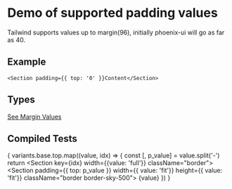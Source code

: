 
# Demo of supported padding values
Tailwind supports values up to margin(96), initially phoenix-ui will go as far as 40.

## Example
```
<Section padding={{ top: '0' }}Content</Section>
```
## Types
[See Margin Values](https://github.com/bolanosdev/phoenix-ui/blob/main/libraries/types/spacing/padding.types.ts)

## Compiled Tests
{
  variants.base.top.map((value, idx) => {
    const [, p_value] = value.split('-')
    return <Section key={idx} width={{value: 'full'}} className="border">
      <Section 
        padding={{ top: p_value }} 
        width={{ value: 'fit'}}
        height={{ value: 'fit'}}
        className="border border-sky-500">
          {value}
      </Section>
    </Section>
  })
}


